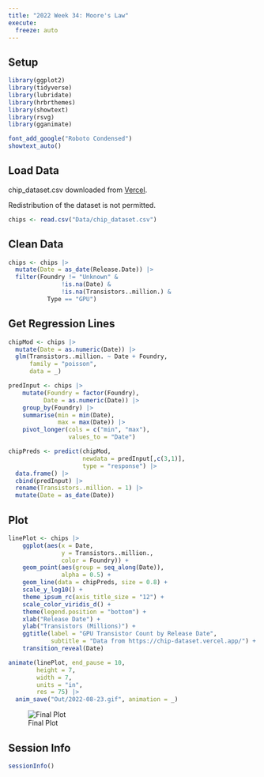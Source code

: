 ```yaml
---
title: "2022 Week 34: Moore's Law"
execute: 
  freeze: auto
---
```


## Setup

```r
library(ggplot2)
library(tidyverse)
library(lubridate)
library(hrbrthemes)
library(showtext)
library(rsvg)
library(gganimate)
```

```r
font_add_google("Roboto Condensed")
showtext_auto()
```

## Load Data

chip_dataset.csv downloaded from [Vercel](https://chip-dataset.vercel.app/). 

Redistribution of the dataset is not permitted.

```r
chips <- read.csv("Data/chip_dataset.csv")
```

## Clean Data

```r
chips <- chips |>
  mutate(Date = as_date(Release.Date)) |> 
  filter(Foundry != "Unknown" &
               !is.na(Date) &
               !is.na(Transistors..million.) &
           Type == "GPU") 
```

## Get Regression Lines

```r
chipMod <- chips |> 
  mutate(Date = as.numeric(Date)) |> 
  glm(Transistors..million. ~ Date + Foundry,
      family = "poisson",
      data = _)

predInput <- chips |> 
    mutate(Foundry = factor(Foundry),
          Date = as.numeric(Date)) |> 
    group_by(Foundry) |> 
    summarise(min = min(Date),
              max = max(Date)) |> 
    pivot_longer(cols = c("min", "max"),
                 values_to = "Date")

chipPreds <- predict(chipMod, 
                     newdata = predInput[,c(3,1)], 
                     type = "response") |> 
  data.frame() |> 
  cbind(predInput) |> 
  rename(Transistors..million. = 1) |> 
  mutate(Date = as_date(Date))
```

## Plot

```r
linePlot <- chips |> 
    ggplot(aes(x = Date, 
               y = Transistors..million., 
               color = Foundry)) +
    geom_point(aes(group = seq_along(Date)),
               alpha = 0.5) +
    geom_line(data = chipPreds, size = 0.8) +
    scale_y_log10() +
    theme_ipsum_rc(axis_title_size = "12") +
    scale_color_viridis_d() +
    theme(legend.position = "bottom") +
    xlab("Release Date") +
    ylab("Transistors (Millions)") +
    ggtitle(label = "GPU Transistor Count by Release Date",
            subtitle = "Data from https://chip-dataset.vercel.app/") +
    transition_reveal(Date)

animate(linePlot, end_pause = 10, 
        height = 7, 
        width = 7, 
        units = "in", 
        res = 75) |> 
  anim_save("Out/2022-08-23.gif", animation = _)
```

![Final Plot](Out/2022-08-23.gif)

## Session Info

```r
sessionInfo()
```
